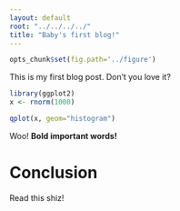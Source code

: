 ```yaml
---
layout: default
root: "../../../../"
title: "Baby's first blog!"
---
```


```r
opts_chunk$set(fig.path='../figure')
```


This is my first blog post. Don't you love it?

```r
library(ggplot2)
x <- rnorm(1000)

qplot(x, geom="histogram")

```

Woo! **Bold important words!**


Conclusion
=========================
Read this shiz!